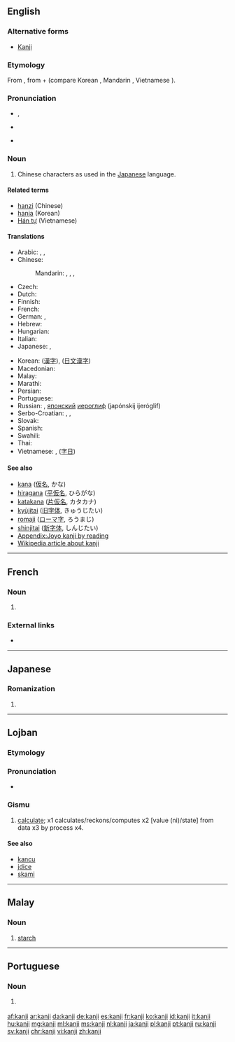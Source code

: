 ==English==
{{wikipedia}}

===Alternative forms===
* [[Kanji]]

===Etymology===
From {{etyl|ja|en}} {{m|ja|漢字|tr=kanji|gloss=Chinese characters}}, from {{etyl|ltc|en}} {{m|ltc|漢||tr=xàn|Han dynasty, China}} + {{m|ltc|字||tr=dzì|[written] character}} (compare Korean {{m|ko|한자}}, Mandarin {{m|cmn|汉字|tr=hànzì}}, Vietnamese {{m|vi|Hán tự}}).

===Pronunciation===
* {{enPR|kănji}}, {{IPA|/ˈkændʒi/|lang=en}}
* {{a|Australia}} {{IPA|/ˈkaːndʒi/|lang=en}}
* {{rhymes|ændʒi|lang=en}}

===Noun===
{{en-noun|kanji}}

# Chinese characters as used in the [[Japanese]] language.

====Related terms====
* [[hanzi]] (Chinese)
* [[hanja]] (Korean)
* [[Hán tự]] (Vietnamese)

====Translations====
{{trans-top|Chinese characters in Japanese context}}
* Arabic: {{t+|ar|كانجي|m|tr=kaanjiy}}, {{t|ar|طابع يابانية|m|tr=Taabi` yabaaniy}}, {{t|ar|حرف ياباني|m|tr=Harf yabaaniy}}
* Chinese:
*: Mandarin: {{qualifier|when used in Japanese}} {{t|cmn|日本漢字|sc=Hani}}, {{t|cmn|日本汉字|tr=Rìběn hànzì|sc=Hani}}, {{qualifier|any Chinese character}} {{t+|cmn|漢字|sc=Hani}}, {{t+|cmn|汉字|tr=hànzì|sc=Hani}}
* Czech: {{t+|cs|kandži|m}}
* Dutch: {{t+|nl|kanji|n}}
* Finnish: {{t|fi|kanji}}
* French: {{t+|fr|kanji|m}}
* German: {{t+|de|Kanji|n}}, {{t|de|japanisches Zeichen|n}}
* Hebrew: {{t|he|קאנג'י}}
* Hungarian: {{t+|hu|kandzsi}}
* Italian: {{t+|it|kanji|m}}
* Japanese: {{qualifier|any Chinese character}} {{t+|ja|漢字|tr=かんじ, kanji}}, {{qualifier|specifically Chinese characters used in Japan}} {{t|ja|[[日本]][[における]][[漢字]]|tr=Nihon ni okeru kanji}}
{{trans-mid}}
* Korean: {{qualifier|any Chinese character}} {{t+|ko|한자|sc=Hang}} ([[漢字]]), {{t|ko|일문 한자|sc=Hang}} ([[日文漢字]])
* Macedonian: {{t|mk|канџи|m|tr=kandží}}
* Malay: {{t+|ms|kanji}}
* Marathi: {{t|mr|कान्जी|n|tr=kānjī|sc=Deva}}
* Persian: {{t|fa|کانجی|tr=kânji}}
* Portuguese: {{t+|pt|kanji|m}}
* Russian: {{t+|ru|кандзи|m|tr=kandzí}}, [[японский]] [[иероглиф]] (japónskij ijeróglif) {{g|m}}
* Serbo-Croatian: {{t|sh|канђи|m|sc=Cyrl}}, {{t|sh|kanđi|m}}, {{t|sh|kanji|m}}
* Slovak: {{t|sk|kandži|m}}
* Spanish: {{t|es|carácter japonés|m}}
* Swahili: {{t|sw|kanji}}
* Thai: {{t|th|คันจิ|tr=kan-jì}}
* Vietnamese: {{t|vi|Chữ Kanji}}, {{t|vi|chữ Nhật}} ([[字日]])
{{trans-bottom}}

====See also====
* [[kana]] ([[仮名]], かな)
* [[hiragana]] ([[平]][[仮名]], ひらがな)
* [[katakana]] ([[片仮名]], カタカナ)
* [[kyūjitai]] ([[旧字体]], きゅうじたい)
* [[romaji]] ([[ローマ字]], ろうまじ)
* [[shinjitai]] ([[新字体]], しんじたい)
* [[Appendix:Joyo kanji by reading]]
* [[w:Kanji|Wikipedia article about kanji]]

----

==French==

===Noun===
{{fr-noun|m}}

# {{l|en|kanji}}

===External links===
* {{R:TLFi}}

----

==Japanese==

===Romanization===
{{ja-romaji}}

# {{ja-romanization of|かんじ}}

----

==Lojban==

===Etymology===
{{jbo-etym
|zh='''ji'''|zh_t=計|zh_s=计|zh_tr=jì
|en=re'''kan'''|en_t=reckon
|hi=gan'''an'''|hi_t=गणन|hi_tr=gaṇana
|es='''ka'''lkul|es_t=calcular
}}

===Pronunciation===
* {{IPA|/ˈkan.ʒi/|lang=jbo}}

===Gismu===
{{jbo-gismu|kaj|}}

# [[calculate]]; x1 calculates/reckons/computes x2 [value (ni)/state] from data x3 by process x4.

====See also====
* [[kancu]]
* [[jdice]]
* [[skami]]

----

==Malay==

===Noun===
{{head|ms|noun}}

# [[starch]]

----

==Portuguese==

===Noun===
{{pt-noun|m}}

# {{l/en|kanji}} {{gloss|Chinese characters in Japanese context}}

[[af:kanji]]
[[ar:kanji]]
[[da:kanji]]
[[de:kanji]]
[[es:kanji]]
[[fr:kanji]]
[[ko:kanji]]
[[id:kanji]]
[[it:kanji]]
[[hu:kanji]]
[[mg:kanji]]
[[ml:kanji]]
[[ms:kanji]]
[[nl:kanji]]
[[ja:kanji]]
[[pl:kanji]]
[[pt:kanji]]
[[ru:kanji]]
[[sv:kanji]]
[[chr:kanji]]
[[vi:kanji]]
[[zh:kanji]]